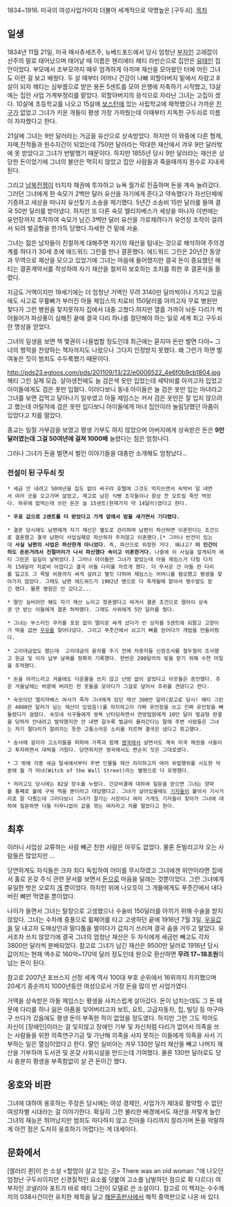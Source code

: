 1834~1916. 미국의 여성사업가이자 더불어 세계적으로 악명높은 [구두쇠]. 
[[목차]]
== 일생 ==
1834년 11월 21일, 미국 매사츄세츠주, 뉴베드포드에서 당시 엄청난 [[부자]]인 고래잡이 선주의 딸로 태어났으며 태어날 때 이름은 헨리에타 헤티 라빈슨으로 집안은 [[유태인]] 집안이었다. 부모에서 조부모까지 매우 엄격하게 아끼며 재산을 모아왔던 터에 어린 그녀도 이런 걸 보고 배웠다. 두 살 때부터 어머니 건강이 나빠 외할아버지 밑에서 자랐고 8살이 되자 헤티는 심부름으로 받은 용돈 5센트를 모아 은행에 저축하기 시작했고, 13살에는 집안 사업 가계부정리를 맡았다. 외할아버지의 응석으로 자라난 그녀는 고집이 셌다. 10살에 초등학교를 나오고 15살에 [[보스턴]]에 있는 사립학교에 재학했으나 가까운 [[친구]]가 없었고 그녀가 키운 개들이 평생 가장 가까웠는데 이때부터 지독한 구두쇠로 이름이 자자했다고 한다.

21살에 그녀는 9만 달러라는 거금을 유산으로 상속받았다. 하지만 이 와중에 다른 형제,자매,친척들과 원수지간이 되었는데 750만 달러라는 막대한 재산에서 겨우 9만 달러밖에 못 받았다고 그녀가 반발했기 때문이다. 하지만 1855년 당시 9만 달러라는 재산은 상당한 돈이었기에 그녀의 불만은 먹히지 않았고 집안 사람들과 죽을때까지 원수로 지내게 된다.

그리고 [[남북전쟁]]이 터지자 채권에 투자하고 뉴욕 월가로 진출하며 돈을 계속 늘려갔다. 그러던 그녀에게 한 숙모가 2백만 달러 유산을 자기에게 준다고 약속했다가 자선단체에 기증하고 세상을 떠나자 유산찾기 소송을 제기했다. 5년간 소송비 15만 달러를 들여 결국 50만 달러를 받아냈다. 하지만 또 다른 숙모 엘리자베스가 세상을 떠나자 이번에는 유언장까지 조작하여 숙모가 남긴 3백만 달러 유산을 가로채려다가 유언장 조작이 걸려서 되려 벌금형을 한가득 당했다.자세한 건 밑에 서술.

그녀는 젊은 남자들이 친절하게 대해주면 자기의 재산을 탐내는 것으로 해석하여 주의경계를 하다가 30세 초에 에드워드 그린를 만나 결혼했다. 에드워드 그린은 20년간 동양과 무역으로 재산을 모으고 있었기에 그녀는 마음에 들어했지만 결국 돈이 중요했던 헤티는 결혼계약서를 작성하여 자기 재산을 철저히 보호하는 조치를 취한 후 결혼식을 올렸다.

지금도 거액이지만 19세기에는 더 엄청난 거액인 무려 3140만 달러씩이나 가지고 있음에도 사고로 무릎뼈가 부러진 아들 제임스의 치료비 150달러를 아끼고자 무료 병원만 찾다가 그런 병원을 찾지못하자 집에서 대충 고쳤다.하지만 열흘 가까이 놔둔 다리가 썩어들어가 파상풍이 심해진 끝에 결국 다리 하나를 절단해야 하는 일로 세계 최고 구두쇠란 명성을 얻었다.

그녀의 일생을 보면 책 몇권이 나올법할 정도인데 최근에는 묻지마 돈만 벌면 다야~ 그녀의 행적을 찬양하는 책자까지도 나왔으나 그다지 인정받지 못했다. 왜 그런가 하면 벌여놓은 짓이 범죄도 수두룩했기 때문이다.

http://pds23.egloos.com/pds/201109/13/22/e0006522_4e6f0b9cb1804.jpg
헤티 그린 실제 모습. 살아생전에도 늘 검은색 옷만 입었는데 세탁비를 아끼고자 입었고 아이들에게도 검은 옷만 입혔다. 이러다보니 동네 아이들은 늘 검은 옷만 입는 마녀라고 그녀를 보면 겁먹고 달아나기 일쑤였고 아들 제임스는 커서 검은 옷만은 잘 입지 않으려고 했는데 어릴적에 검은 옷만 입다보니 아이들에게 마녀 집안이라 놀림당했던 아픔이 있었다고 치를 떨었다.

종교는 일절 거부감을 보였고 평생 기부도 하지 않았으며 아버지에게 상속받은 돈은 '''9만 달러였는데 그걸 50여년에 걸쳐 1000배''' 늘렸다는 점은 엄청나다.

그러나 그녀가 돈을 벌면서 벌인 이야기들을 대충만 소개해도 엄청났다...

=== 전설이 된 구두쇠 짓 ===
 * 세금 안 내려고 50여년을 집도 없이 싸구려 호텔에 그것도 억지쓰면서 숙박비 덜 내면서 여러 곳을 오고가며 살았고, 재고로 남은 식빵 조각들이나 항상 찬 오트밀 죽만 먹었다. 하루에 밥먹는데 쓰던 돈은 늘 15센트(현재가치 약 14달러)였다고 한다.

 * '''우표 값으로 2센트를 더 받았다고 가게 앞에서 밤을 새가면서 기다렸다.'''

 * 결혼 당시에도 남편에게 자기 재산은 별도로 관리하며 남편이 파산하면 이혼한다는 조건으로 결혼했고 결국 남편이 사업실패로 파산하자 주저않고 이혼했다.[* 그러나 반전이 있는데 '''사실 남편의 사업은 파산한게 아니었다.''' 즉, 파산으로 위장한 거다. 왜냐고? '''이 인간이 하도 돈돈거려서 진절머리가 나서 파산했다 속이고 이혼한거다.''' 나중에 이 사실을 알게되자 헤티 그린은 길길이 날뛰었다.] 그러나 아이들만 그녀가 맡았는데 아들 제임스가 다릴 다치자 150달러 치료비 아깝다고 결국 아들 다리를 자르게 했다. 더 무서운 건 아들 한 다리를 잃고도 그 목발 비용까지 싸게 살려고 별짓 다하여 제임스는 어머니를 혐오했고 평생을 찾아가지 않았다. 그래도 남편 에드워드가 1902년 병으로 다 죽게될때 맡아서 병수발도 맡긴 했다. 물론 병원은 안 갔다고...

 * 딸인 실비아만 해도 자기 재산 노리고 청혼했다고 여겨서 결혼 조건으로 딸아이 상속권 안 받는 이들에게 결혼 허락했다. 그래도 사위에게 5만 달러를 줬다.

 * 그녀는 부스러진 쿠키를 포장 없이 떨이로 싸게 샀다가 빈 상자를 5센트에 되팔고 고양이가 먹을 값싼 [[우유]]를 찾아다녔다. 그리고 푸줏간에서 쇠고기 뼈를 얻어다가 개밥을 만들어줬다.

 * 고리대금업도 했는데  고리대금의 융자를 주기 전에 차용자들 신원조사를 철두철미 조사했고 원금 및 이자 납부 날짜를 정확히 기록했다. 한번은 200달러의 빚을 받기 위해 수천 마일을 추적했다.

 * 돈을 아끼느라고 겨울에도 더운물을 쓰지 않고 난방 없이 살았다고 이웃들은 증언했다. 추운 겨울날에는 바깥에 버려진 헌 옷들을 모아다가 그걸로 덮어서 추위를 견뎠다고 한다.

 * 숙모이던 엘리자베스 여사가 죽자 그녀에게 있던 재산 300만 달러(참고로 당시! 헤티 그린은 4000만 달러가 넘는 재산이 있었음!)를 차지하고자 가짜 유언장을 쓰고 진짜 유언장을 빼돌렸다가 걸렸다. 숙모네 식구들에게 쌍욕 난타당하면서 연방법원에게 10만 달러 벌금형 판결을 당하자 안내려고 발악했지만 안 내면 갈수록 벌금이 올라간다는 말에 주변 사람들은 그녀는 자기 팔다리가 잘려지는 듯한 고통스러운 소리를 지르며 결국은 냈다고 회고했다.

 * 송사에 걸리자 고소자들을 피하여 가족과 함께 [[영국]]에서 살면서도 계속 미국 채권을 사들이고 투자하면서 대박을 거뒀다. 당연하지만 영국에서도 짠순이 짓은 그대로였다.

 * 그 밖에 각종 세금 탈세에서부터 주변 인물들 재산 차지하고자 여러 위법행위를 시도한 덕분에 월 가 마녀(Witch of the Wall Street)라는 별명으로 더 유명했다.

 * 저러고도 당시에는 82살 장수를 누렸다. 건강비결에 대하여 질문을 받으면 그녀는 양파를 통째로 불에 구워 먹을 뿐이라고 대답했다고. 그녀가 살아있을때도 [[기자]]들이 붙어서 기사거리로 잘 다뤘는데 그러다보니 그녀가 잘가는 시장이나 여러 가게도 기자들이 찾아가 그녀에 대하여 질문하면 다들 터무니없이 값을 깎는 여자라고 치를 떨었다고 한다. 

== 최후 ==
이러니 사업상 교류하는 사람 빼곤 친한 사람은 아무도 없었다. 물론 돈빌리고자 오는 사람들은 많았지만 ...

당연하게도 자식들은 크자 죄다 독립하여 어미를 무시하였고 그녀에겐 위안이라면 집에서 홀로 온갖 주식 관련 문서를 보면서 [[돈]]으로 마음을 달래는 것뿐이었다. 그런 그녀에게 유일한 벗은 오로지 [[개]] 뿐이었다. 하지만 위에 나오듯이 그 개들에게도 푸줏간에서 내다버린 뼈만 먹였을 뿐이었다.

나이가 들면서 그녀는 탈장으로 고생했으나 수술비 150달러를 아끼기 위해 수술을 받지 않았다. 그녀는 수차례 중풍으로 휠체어를 타고 고생하던 끝에 1916년 7월 3일, [[우유]]값을 덜 내고자 도매상인과 말다툼을 벌이다가 갑자기 쓰러져 결국 숨을 거두고 말았다. 유서조차 쓰지 않았기에 결국 그녀의 엄청난 재산은 두 자식에게 세금만 빼고도 각자 3800만 달러씩 분배되었다. 참고로 그녀가 남긴 재산은  9500만 달러로 1916년 당시 값어치는 현재 액수로 160억~170억 달러 정도인데 원으로 환산하면 '''무려 17~18조원'''이 넘는 돈이 된다.

참고로 2007년 포브스지 선정 세계 역사 100대 부호 순위에서 16위까지 차지했으며 20세기 중순까지 1000년동안 여성으로서 가장 돈을 많이 번 사업가였다.

거액을 상속받은 아들 제임스는 평생을 사치스럽게 살아갔다. 돈이 넘치는데도 그 돈 때문에 다리를 하나 잃은 아픔을 잊어버리고자 보트, 요트, 고급자동차, 집, 빌딩 등 마구마구 쓰다가 갔음에도 평생 돈이 부족한 적이 없었을 정도였다. 하지만 그런 그도 적어도 자신이 [장애인]이라는 걸 잊지않고 장애인 기부 및 자신처럼 다리가 없어서 의족을 쓰는 사람들을 위한 의족연구기금 및 가난해 의족을 사지 못하는 이들에게 의족을 사서 기부하는 일은 열심이었다고 한다. 딸인 실비아는 겨우 130만 달러 재산을 빼고 나머지 재산을 기부하여 도서관 및 온갖 사회시설을 만드는데 기여했다. 물론 130만 달러로도 당시 충분히 평생을 부족함없이 살 큰 돈이긴 했다.

== 옹호와 비판 ==
그녀에 대하여 옹호하는 주장은 당시에는 여성 경제인, 사업가가 제대로 활약할 수 없던 여성차별 시대라는 걸 이야기한다. 확실히 그런 불리한 배경에서도 재산을 저렇게 늘린 그녀의 재능은 뛰어났지만 범죄도 마다하지 않고 친아들 다리까지 잘라가며 돈을 악랄하게 아낀 점은 도저히 옹호하기 어렵다는 게 대세이다.

== 문화에서 ==
[엘러리 퀸]이 쓴 소설 <할멈이 살고 있는 곳> There was an old woman ."에 나오던 엄청난 구두쇠이지만 신경질적인 요소를 덧붙여 고소를 남발하던 점으로 확 다르다) 여부자인 코넬리아 포트가 바로 헤티 그린이 모델로 쓴 소설이다. 참고로 이 책자는 수수께끼의 038사건이란 유치한 제목을 달고 [[해문출판사]]에서 해적 중역판으로 나온 바 있다.

